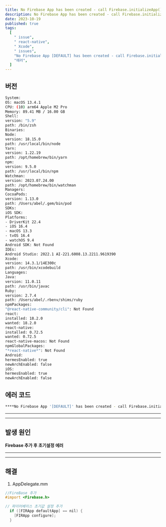 ```yaml
---
title: No Firebase App has been created - call Firebase.initializeApp()
description: No Firebase App has been created - call Firebase.initializeApp()
date: 2023-10-19
published: true
tags:
  [
    " issue",
    " react-native",
    " Xcode",
    " issues",
    "No Firebase App [DEFAULT] has been created - call Firebase.initializeApp()",
    "에러",
  ]
---
```


## 버전

```bash
System:
OS: macOS 13.4.1
CPU: (10) arm64 Apple M2 Pro
Memory: 89.41 MB / 16.00 GB
Shell:
version: "5.9"
path: /bin/zsh
Binaries:
Node:
version: 18.15.0
path: /usr/local/bin/node
Yarn:
version: 1.22.19
path: /opt/homebrew/bin/yarn
npm:
version: 9.5.0
path: /usr/local/bin/npm
Watchman:
version: 2023.07.24.00
path: /opt/homebrew/bin/watchman
Managers:
CocoaPods:
version: 1.13.0
path: /Users/abel/.gem/bin/pod
SDKs:
iOS SDK:
Platforms:
- DriverKit 22.4
- iOS 16.4
- macOS 13.3
- tvOS 16.4
- watchOS 9.4
Android SDK: Not Found
IDEs:
Android Studio: 2022.1 AI-221.6008.13.2211.9619390
Xcode:
version: 14.3.1/14E300c
path: /usr/bin/xcodebuild
Languages:
Java:
version: 11.0.11
path: /usr/bin/javac
Ruby:
version: 2.7.4
path: /Users/abel/.rbenv/shims/ruby
npmPackages:
"@react-native-community/cli": Not Found
react:
installed: 18.2.0
wanted: 18.2.0
react-native:
installed: 0.72.5
wanted: 0.72.5
react-native-macos: Not Found
npmGlobalPackages:
"*react-native*": Not Found
Android:
hermesEnabled: true
newArchEnabled: false
iOS:
hermesEnabled: true
newArchEnabled: false
```

## 에러 코드

```bash
****No Firebase App '[DEFAULT]' has been created - call Firebase.initializeApp()****
```

---

---

## 발생 원인

**Firebase 추가 후 초기설정 에러**

---

---

## 해결

1. AppDelegate.mm

```objectivec
//FireBase 추가
#import <Firebase.h>

// 파이어베이스 초기값 설정 추가
  if ([FIRApp defaultApp] == nil) {
    [FIRApp configure];
  }
```
